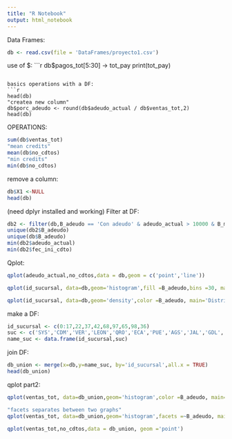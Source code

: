```yaml
---
title: "R Notebook"
output: html_notebook
---
```


Data Frames:
```r
db <- read.csv(file = 'DataFrames/proyecto1.csv')
```

use of $:
```r
db$pagos_tot[5:30] -> tot_pay
print(tot_pay)
```

basics operations with a DF:
```r
head(db)
"createa new column"
db$porc_adeudo <- round(db$adeudo_actual / db$ventas_tot,2)
head(db)
```
OPERATIONS:
```r
sum(db$ventas_tot)
"mean credits"
mean(db$no_cdtos)
"min credits"
min(db$no_cdtos)
```

remove a column:
```r
db$X1 <-NULL
head(db)
```
(need dplyr installed and working)
Filter at DF:
```r
db2 <- filter(db,B_adeudo == 'Con adeudo' & adeudo_actual > 10000 & B_mes == '2020-03-15')
unique(db2$B_adeudo)
unique(db$B_adeudo)
min(db2$adeudo_actual)
min(db2$fec_ini_cdto)
```

Qplot:
```r
qplot(adeudo_actual,no_cdtos,data = db,geom = c('point','line'))
```

```r
qplot(id_sucursal, data=db,geom='histogram',fill =B_adeudo,bins =30, main='Distribution',xlab = 'Id sucursal',ylab = 'Adeudo total')
```
```r
qplot(id_sucursal, data=db,geom='density',color =B_adeudo, main='Distribution',xlab = 'Id sucursal',ylab = 'Adeudo total')
```

make a DF:
```r
id_sucursal <- c(0:17,22,37,42,68,97,65,98,36)
suc <- c('SYS','CDM','VER','LEON','QRO','ECA','PUE','AGS','JAL','GDL','TOL','TIJ','GTO','OAX','TAB','SLP','BCS','PUE','BCN','PUE','BCN','AGS','VER','TOL','GDL','BCS')
name_suc <- data.frame(id_sucursal,suc)
```

join DF:
```r
db_union <- merge(x=db,y=name_suc, by='id_sucursal',all.x = TRUE)
head(db_union)
```


qplot part2:
```r
qplot(ventas_tot, data=db_union,geom='histogram',color =B_adeudo, main='Distribution de adeudo por mes',xlab = 'VENTAS TOT',ylab = 'ADEUDO')+ geom_vline(xintercept = mean(db_union$ventas_tot,color ='red'))

```
```r
"facets separates between two graphs"
qplot(ventas_tot, data=db_union,geom='histogram',facets =~B_adeudo, main='Distribution de adeudo por mes',xlab = 'VENTAS TOT',ylab = 'ADEUDO')+ geom_vline(xintercept = mean(db_union$ventas_tot,color ='red'))

```

```r
qplot(ventas_tot,no_cdtos,data = db_union, geom ='point')
```





